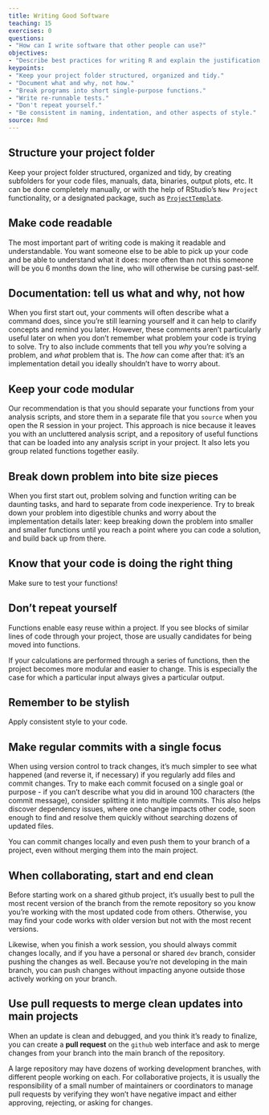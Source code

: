 ```yaml
---
title: Writing Good Software
teaching: 15
exercises: 0
questions:
- "How can I write software that other people can use?"
objectives:
- "Describe best practices for writing R and explain the justification for each."
keypoints:
- "Keep your project folder structured, organized and tidy."
- "Document what and why, not how."
- "Break programs into short single-purpose functions."
- "Write re-runnable tests."
- "Don't repeat yourself."
- "Be consistent in naming, indentation, and other aspects of style."
source: Rmd
---
```


## Structure your project folder

Keep your project folder structured, organized and tidy, by creating subfolders for your code files, manuals, data, binaries, output plots, etc. It can be done completely manually, or with the help of RStudio's `New Project` functionality, or a designated package, such as [`ProjectTemplate`](http://projecttemplate.net/index.html).

## Make code readable

The most important part of writing code is making it readable and understandable.
You want someone else to be able to pick up your code and be able to understand
what it does: more often than not this someone will be you 6 months down the line,
who will otherwise be cursing past-self.

## Documentation: tell us what and why, not how

When you first start out, your comments will often describe what a command does,
since you're still learning yourself and it can help to clarify concepts and
remind you later. However, these comments aren't particularly useful later on
when you don't remember what problem your code is trying to solve. Try to also
include comments that tell you *why* you're solving a problem, and *what* problem
that is. The *how* can come after that: it's an implementation detail you ideally
shouldn't have to worry about.

## Keep your code modular

Our recommendation is that you should separate your functions from your analysis
scripts, and store them in a separate file that you `source` when you open the R
session in your project. This approach is nice because it leaves you with an
uncluttered analysis script, and a repository of useful functions that can be
loaded into any analysis script in your project. It also lets you group related
functions together easily.

## Break down problem into bite size pieces

When you first start out, problem solving and function writing can be daunting
tasks, and hard to separate from code inexperience. Try to break down your
problem into digestible chunks and worry about the implementation details later:
keep breaking down the problem into smaller and smaller functions until you
reach a point where you can code a solution, and build back up from there.

## Know that your code is doing the right thing

Make sure to test your functions!

## Don't repeat yourself

Functions enable easy reuse within a project. If you see blocks of similar
lines of code through your project, those are usually candidates for being
moved into functions.

If your calculations are performed through a series of functions, then the
project becomes more modular and easier to change. This is especially the case
for which a particular input always gives a particular output.

## Remember to be stylish

Apply consistent style to your code.

## Make regular commits with a single focus

When using version control to track changes, it's much simpler to see what happened
(and reverse it, if necessary) if you regularly add files and commit changes.
Try to make each commit focused on a single goal or purpose - if you can't describe
what you did in around 100 characters (the commit message), consider splitting it
into multiple commits. This also helps discover dependency issues, where one change
impacts other code, soon enough to find and resolve them quickly without searching
dozens of updated files.

You can commit changes locally and even push them to your branch of a project, even
without merging them into the main project.

## When collaborating, start and end clean

Before starting work on a shared github project, it's usually best to pull the most
recent version of the branch from the remote repository so you know you're working 
with the most updated code from others. Otherwise, you may find your code works 
with older version but not with the most recent versions.

Likewise, when you finish a work session, you should always commit changes locally,
and if you have a personal or shared `dev` branch, consider pushing the changes as
well. Because you're not developing in the main branch, you can push changes
without impacting anyone outside those actively working on your branch.

## Use pull requests to merge clean updates into main projects

When an update is clean and debugged, and you think it's ready to finalize, you can create a **pull request** on the `github` web interface and ask to merge changes
from your branch into the main branch of the repository. 

A large repository may have dozens of working development branches, with different
people working on each. For collaborative projects, it is usually the responsibility
of a small number of maintainers or coordinators to manage pull requests by
verifying they won't have negative impact and either approving, rejecting, or asking
for changes.
